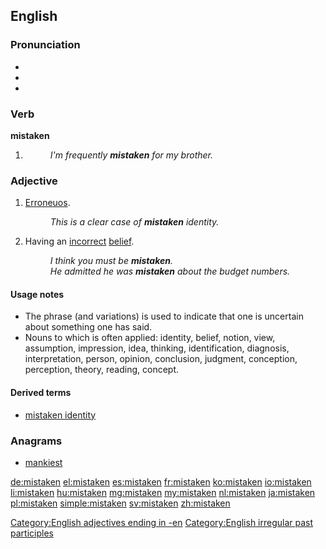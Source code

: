 ==English==

===Pronunciation===
* {{IPA|/mɪsˈteɪkən/}}
* {{audio|en-us-mistaken.ogg|Audio (US)}}
* {{rhymes|eɪkən}}

===Verb===
'''mistaken'''

# {{past participle of|mistake}}
#: ''I'm frequently '''mistaken''' for my brother.''

===Adjective===
{{en-adj}}

# [[erroneous|Erroneuos]].
#: ''This is a clear case of '''mistaken''' identity.''
# {{context|with a copula verb|often|with ''about''}} Having an [[incorrect]] [[belief]].
#: ''I think you must be '''mistaken'''.''
#: ''He admitted he was '''mistaken''' about the budget numbers.''

====Usage notes====
* The phrase {{term||if I'm not mistaken}} (and variations) is used to indicate that one is uncertain about something one has said.
* Nouns to which {{term||mistaken}} is often applied: identity, belief, notion, view, assumption, impression, idea, thinking, identification, diagnosis, interpretation, person, opinion, conclusion, judgment, conception, perception, theory, reading, concept.

====Derived terms====
* [[mistaken identity]]

===Anagrams===
* [[mankiest#English|mankiest]]

[[Category:English adjectives ending in -en]]
[[Category:English irregular past participles]]

[[de:mistaken]]
[[el:mistaken]]
[[es:mistaken]]
[[fr:mistaken]]
[[ko:mistaken]]
[[io:mistaken]]
[[li:mistaken]]
[[hu:mistaken]]
[[mg:mistaken]]
[[my:mistaken]]
[[nl:mistaken]]
[[ja:mistaken]]
[[pl:mistaken]]
[[simple:mistaken]]
[[sv:mistaken]]
[[zh:mistaken]]